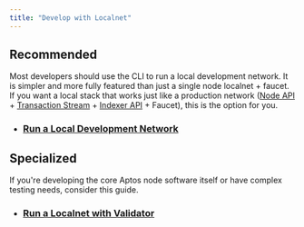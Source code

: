 ```yaml
---
title: "Develop with Localnet"
---
```


## Recommended

Most developers should use the CLI to run a local development network.
It is simpler and more fully featured than just a single node localnet + faucet.
If you want a local stack that works just like a production network
([Node API](../../../build/apis) + [Transaction Stream](../../../build/indexer/txn-stream) +
[Indexer API](../../../build/indexer) + Faucet), this is the option for you.

- ### [Run a Local Development Network](../../../network/nodes/localnet/local-development-network)

## Specialized

If you're developing the core Aptos node software itself or have complex testing needs, consider this guide.

- ### [Run a Localnet with Validator](../../../network/nodes/localnet/run-a-localnet)

